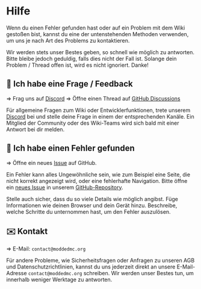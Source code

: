 # Hilfe

Wenn du einen Fehler gefunden hast oder auf ein Problem mit dem Wiki gestoßen bist, kannst du eine der untenstehenden Methoden verwenden, um uns je nach Art des Problems zu kontaktieren.

Wir werden stets unser Bestes geben, so schnell wie möglich zu antworten. Bitte bleibe jedoch geduldig, falls dies nicht der Fall ist.
Solange dein Problem / Thread offen ist, wird es nicht ignoriert. Danke!

## 🙋 Ich habe eine Frage / Feedback

=> Frag uns auf [Discord](https://discord.sinytra.org)
=> Öffne einen Thread auf [GitHub Discussions](https://github.com/Sinytra/Wiki/discussions)

Für allgemeine Fragen zum Wiki oder Entwicklerfunktionen, trete unserem [Discord](https://discord.sinytra.org) bei und
stelle deine Frage in einem der entsprechenden Kanäle. Ein Mitglied der Community oder des Wiki-Teams wird sich bald mit einer Antwort bei dir melden.

## 🐞 Ich habe einen Fehler gefunden

=> Öffne ein neues [Issue](https://github.com/Sinytra/Wiki/issues/new) auf GitHub.

Ein Fehler kann alles Ungewöhnliche sein, wie zum Beispiel eine Seite, die nicht korrekt angezeigt wird, oder eine fehlerhafte Navigation. Bitte öffne ein [neues Issue](https://github.com/Sinytra/Wiki/issues/new) in unserem [GitHub-Repository](https://github.com/Sinytra/Wiki).

Stelle auch sicher, dass du so viele Details wie möglich angibst. Füge Informationen wie deinen Browser und dein Gerät hinzu.
Beschreibe, welche Schritte du unternommen hast, um den Fehler auszulösen.

## ✉️ Kontakt

=> E-Mail: `contact@moddedmc.org`

Für andere Probleme, wie Sicherheitsfragen oder Anfragen zu unseren AGB und Datenschutzrichtlinien, kannst du uns jederzeit direkt an unsere E-Mail-Adresse `contact@moddedmc.org` schreiben. Wir werden unser Bestes tun, um innerhalb weniger Werktage zu antworten.
